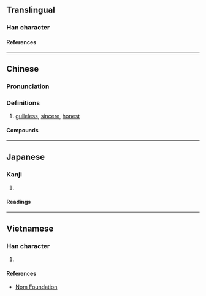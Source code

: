{{character info}}
==Translingual==

===Han character===
{{Han char|rn=61|rad=心|as=10|sn=13|four=95093|canj=PQMF|ids=⿰忄素}}


====References====
{{Han ref|kx=0396.120|dkj=10986|dj=0734.190|hdz=42335.100|uh=612B}}

----

==Chinese==
{{zh-forms}}

===Pronunciation===
{{zh-pron
|m=sù
|c=sou3
|mn=qz,tw,xm,zz:sò͘
|mc=
|oc=
|ma=
|cat=a
}}
===Definitions===
{{zh-hanzi}}

# [[guileless]], [[sincere]], [[honest]]
====Compounds====
{{zh-der|情愫}}

----

==Japanese==

===Kanji===
{{ja-kanji|grade=|rs=心10}}

# {{rfdef|ja|sort=心10}}

====Readings====
{{ja-readings
|on=そ
|kun=まこと
}}

----

==Vietnamese==

===Han character===
{{vi-readings|rs=心10|reading=tố}}

# {{rfdef|vi|sort=心10}}

====References====
* [http://nomfoundation.org/common/nom_details.php?codepoint=612b Nom Foundation]
